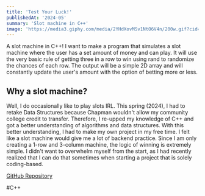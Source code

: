 ```yaml
---
title: 'Test Your Luck!'
publishedAt: '2024-05'
summary: 'Slot machine in C++'
image: 'https://media3.giphy.com/media/2YHdXovMSv1NtO6V4n/200w.gif?cid=6c09b952hnarbup7hnfktj4pvku127gwwptalx5pog6aq74a&ep=v1_gifs_search&rid=200w.gif&ct=g'
---
```


A slot machine in C++! I want to make a program that simulates a slot machine where the user has a set amount of money and can play. It will use the very 
basic rule of getting three in a row to win using rand to randomize the chances of each row. The output will be a simple 2D array and will constantly update 
the user's amount with the option of betting more or less.

## Why a slot machine?
Well, I do occasionally like to play slots IRL. This spring (2024), I had to retake Data Structures because Chapman wouldn't allow my community college 
credit to transfer. Therefore, I re-upped my knowledge of C++ and got a better understanding of algorithms and data structures. With this better understanding, 
I had to make my own project in my free time. I felt like a slot machine would give me a lot of backend practice. Since I am only creating a 1-row and 3-column machine,
the logic of winning is extremely simple. I didn't want to overwhelm myself from the start, as I had recently realized that I can do that sometimes when starting a project 
that is solely coding-based.

[GitHub Repository](https://github.com/MaggieHillebrecht/TestYourLuck)


#C++